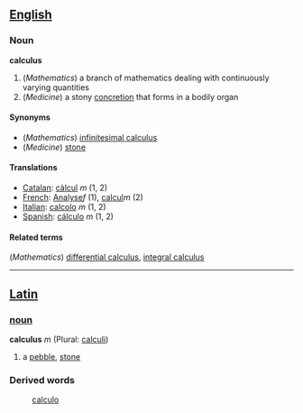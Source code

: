 ==[[English]]==
===Noun===
'''calculus'''

#(''Mathematics'') a branch of mathematics dealing with continuously varying quantities
#(''Medicine'') a stony [[concretion]] that forms in a bodily organ

====Synonyms====
*(''Mathematics'') [[infinitesimal calculus]]
*(''Medicine'') [[stone]]

====Translations====
*[[Catalan]]: [[càlcul]] ''m'' (1, 2)
*[[French]]: [[Analyse]]''f'' (1), [[calcul]]''m'' (2)
*[[Italian]]: [[calcolo]] ''m'' (1, 2)
*[[Spanish]]: [[cálculo]] ''m'' (1, 2)

====Related terms====
(''Mathematics'') [[differential calculus]], [[integral calculus]]

----
==[[Latin]]==
===[[noun]]===
'''calculus''' ''m'' (Plural: [[calculi]])

#a [[pebble]], [[stone]]
===Derived words===
: [[calculo]]
